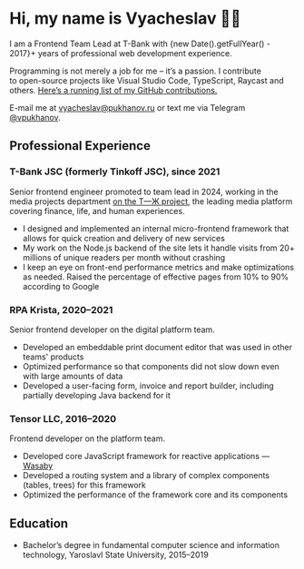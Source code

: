 
# Hi, my name is Vyacheslav 👋🏻

I am a Frontend Team Lead at T-Bank with {new Date().getFullYear() - 2017}+ years of professional web development experience.

Programming is not merely a job for me – it’s a passion. I contribute to open-source projects like Visual Studio Code, TypeScript, Raycast and others. [Here’s a running list of my GitHub contributions.](/contributions)

E-mail me at [vyacheslav@pukhanov.ru](mailto:vyacheslav@pukhanov.ru) or text me via Telegram [@vpukhanov](https://t.me/vpukhanov).

<div className="not-prose flex flex-col items-start gap-4 font-sans md:flex-row">
  <LastTrackPanel />
  <LastContributionPanel />
</div>

## Professional Experience

### T-Bank JSC (formerly Tinkoff JSC), since 2021

Senior frontend engineer promoted to team lead in 2024, working in the media projects department [on the Т—Ж project](https://journal.tinkoff.ru), the leading media platform covering finance, life, and human experiences.

- I designed and implemented an internal micro-frontend framework that allows for quick creation and delivery of new services
- My work on the Node.js backend of the site lets it handle visits from 20+ millions of unique readers per month without crashing
- I keep an eye on front-end performance metrics and make optimizations as needed. Raised the percentage of effective pages from 10% to 90% according to Google

### RPA Krista, 2020–2021

Senior frontend developer on the digital platform team.

- Developed an embeddable print document editor that was used in other teams' products
- Optimized performance so that components did not slow down even with large amounts of data
- Developed a user-facing form, invoice and report builder, including partially developing Java backend for it

### Tensor LLC, 2016–2020

Frontend developer on the platform team.

- Developed core JavaScript framework for reactive applications — [Wasaby](https://wasaby.dev/)
- Developed a routing system and a library of complex components (tables, trees) for this framework
- Optimized the performance of the framework core and its components

## Education

- Bachelor’s degree in fundamental computer science and information technology, Yaroslavl State University, 2015–2019
